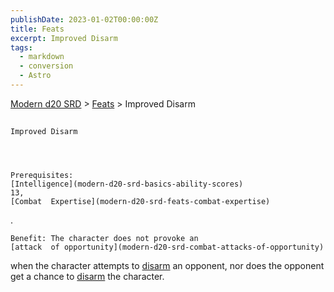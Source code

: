 ```yaml
---
publishDate: 2023-01-02T00:00:00Z
title: Feats
excerpt: Improved Disarm
tags:
  - markdown
  - conversion
  - Astro
---
```


[Modern d20 SRD](/#modernD20) >
[Feats](modern-d20-srd-feats-index) > Improved Disarm

##

    Improved Disarm




    Prerequisites:
    [Intelligence](modern-d20-srd-basics-ability-scores)
    13,
    [Combat  Expertise](modern-d20-srd-feats-combat-expertise)
.

    Benefit: The character does not provoke an
    [attack  of opportunity](modern-d20-srd-combat-attacks-of-opportunity)
when the character attempts to
[disarm](modern-d20-srd-combat-disarm)
an opponent, nor does the opponent get a chance to
[disarm](modern-d20-srd-combat-disarm)
the character.
